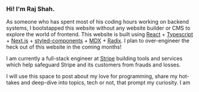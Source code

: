 ### Hi! I'm Raj Shah.

As someone who has spent most of his coding hours working on backend systems, I bootstapped this website without any website builder or CMS to explore the world of frontend. This website is built using [React](https://reactjs.org/docs/getting-started.html) + [Typescript](https://www.typescriptlang.org/docs/) + [Next.js](https://nextjs.org/docs/getting-started) + [styled-components](https://styled-components.com/) + [MDX](https://mdxjs.com/) + [Radix](https://www.radix-ui.com/). I plan to over-engineer the heck out of this website in the coming months!

I am currently a full-stack engineer at [Stripe](https://stripe.com/) building tools and services which help safeguard Stripe and its customers from frauds and losses.

I will use this space to post about my love for programming, share my hot-takes and deep-dive into topics, tech or not, that prompt my curiosity. I am

